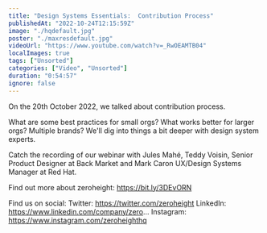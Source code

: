 ```yaml
---
title: "Design Systems Essentials:  Contribution Process"
publishedAt: "2022-10-24T12:15:59Z"
image: "./hqdefault.jpg"
poster: "./maxresdefault.jpg"
videoUrl: "https://www.youtube.com/watch?v=_RwOEAMTB04"
localImages: true
tags: ["Unsorted"]
categories: ["Video", "Unsorted"]
duration: "0:54:57"
ignore: false
---
```


On the 20th October 2022, we talked about contribution process.

What are some best practices for small orgs? What works better for larger orgs? Multiple brands? We'll dig into things a bit deeper with design system experts.

Catch the recording of our webinar with Jules Mahé, Teddy Voisin, Senior Product Designer at Back Market and Mark Caron UX/Design Systems Manager at Red Hat.

Find out more about zeroheight: https://bit.ly/3DEvORN

Find us on social:
Twitter: https://twitter.com/zeroheight
LinkedIn: https://www.linkedin.com/company/zero...
Instagram: https://www.instagram.com/zeroheighthq
